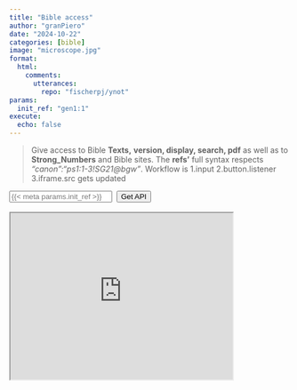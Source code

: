 ```yaml
---
title: "Bible access"
author: "granPiero"
date: "2024-10-22"
categories: [bible]
image: "microscope.jpg"
format: 
  html:
    comments:
      utterances: 
        repo: "fischerpj/ynot"
params:
  init_ref: "gen1:1"
execute:
  echo: false        
---
```


> Give access to Bible **Texts,** **version, display, search, pdf** as well as to **Strong_Numbers** and Bible sites. The **refs'** full syntax respects *"canon":"ps1:1-3!SG21\@bgw"*. Workflow is 1.input 2.button.listener 3.iframe.src gets updated


```{=html}
<span>
<input type="text" id="inputField" placeholder="{{< meta params.init_ref >}}">&nbsp;&nbsp;<button id="submitButton">Get API</button>
</span>

<br/><br/>
<iframe id="frame0" src="https://jsfapi.netlify.app/.netlify/functions/bgw?param={{< meta params.init_ref >}}" title="jsfapi iframe" width="400" height="300">
</iframe>
```

<script>
    // Function to be triggered when the button is clicked
    function handleClick() {
      const endpoint = "https://jsfapi.netlify.app/.netlify/functions/bgw";
      var inputValue = document.getElementById('inputField').value;
//      document.getElementById('displayText').innerText = endpoint +"?param=" + inputValue;
      document.getElementById('frame0').src = endpoint +"?param=" + inputValue;
    };

    // Add event listener to the button
    document.getElementById('submitButton').addEventListener('click', handleClick);
  </script>
